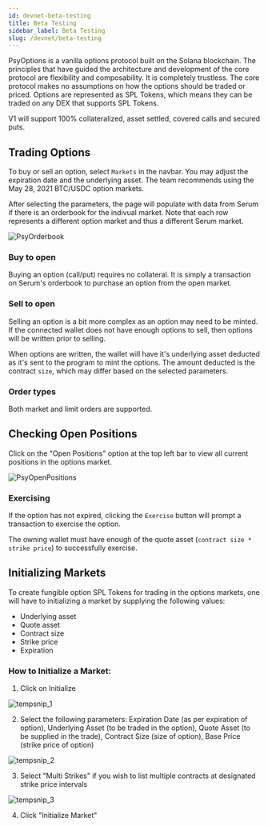 ```yaml
---
id: devnet-beta-testing
title: Beta Testing
sidebar_label: Beta Testing
slug: /devnet/beta-testing
---
```


PsyOptions is a vanilla options protocol built on the Solana blockchain.
The principles that have guided the architecture and development of the core protocol are flexibility and composability.
It is completely trustless. The core protocol makes no assumptions on how the options should be traded or priced.
Options are represented as SPL Tokens, which means they can be traded on any DEX that supports SPL Tokens.

V1 will support 100% collateralized, asset settled, covered calls and secured puts.

## Trading Options

To buy or sell an option, select `Markets` in the navbar. You may adjust the expiration date and the underlying asset.
The team recommends using the May 28, 2021 BTC/USDC option markets.

After selecting the parameters, the page will populate with data from Serum if there is an orderbook for the indivual market.
Note that each row represents a different option market and thus a different Serum market.

![PsyOrderbook](/img/beta-testing/PsyOrderbook.png)

### Buy to open

Buying an option (call/put) requires no collateral. It is simply a transaction on Serum's orderbook to purchase an option from the open market.

### Sell to open

Selling an option is a bit more complex as an option may need to be minted. If the connected wallet does not have enough options to sell,
then options will be written prior to selling.

When options are written, the wallet will have it's underlying asset deducted as it's sent
to the program to mint the options. The amount deducted is the contract `size`, which may differ based
on the selected parameters.

### Order types

Both market and limit orders are supported.

## Checking Open Positions

Click on the "Open Positions" option at the top left bar to view all current positions in the options market.

![PsyOpenPositions](/img/beta-testing/PsyOpenPositions.png)

### Exercising

If the option has not expired, clicking the `Exercise` button will prompt a transaction to exercise the option.

The owning wallet must have enough of the quote asset (`contract size * strike price`) to successfully exercise.

## Initializing Markets

To create fungible option SPL Tokens for trading in the options markets, one will have to initializing a market by
supplying the following values:

- Underlying asset
- Quote asset
- Contract size
- Strike price
- Expiration

### How to Initialize a Market:

1. Click on Initialize

![tempsnip_1](/img/beta-testing/tempsnip_1.png)

2. Select the following parameters: Expiration Date (as per expiration of option), Underlying Asset (to be traded in the option), Quote Asset (to be supplied in the trade), Contract Size (size of option), Base Price (strike price of option)

![tempsnip_2](/img/beta-testing/tempsnip_2.png)

3. Select "Multi Strikes" if you wish to list multiple contracts at designated strike price intervals

![tempsnip_3](/img/beta-testing/tempsnip_3.png)

4. Click "Initialize Market"
